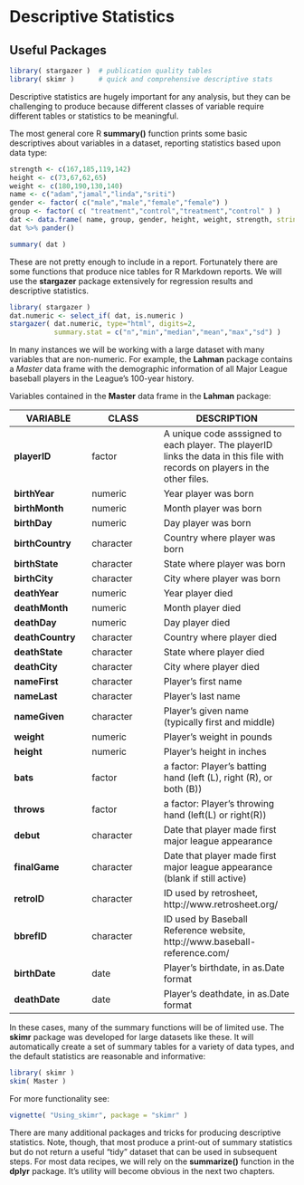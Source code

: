 # Descriptive Statistics


## Useful Packages

```r
library( stargazer )  # publication quality tables
library( skimr )      # quick and comprehensive descriptive stats
```

Descriptive statistics are hugely important for any analysis, but they can be challenging to produce because different classes of variable require different tables or statistics to be meaningful. 

The most general core R **summary()** function prints some basic descriptives about variables in a dataset, reporting statistics based upon data type:

```r
strength <- c(167,185,119,142)
height <- c(73,67,62,65)
weight <- c(180,190,130,140)
name <- c("adam","jamal","linda","sriti")
gender <- factor( c("male","male","female","female") )
group <- factor( c( "treatment","control","treatment","control" ) )
dat <- data.frame( name, group, gender, height, weight, strength, stringsAsFactors=F )
dat %>% pander()
```

```r
summary( dat )
```





These are not pretty enough to include in a report. Fortunately there are some functions that produce nice tables for R Markdown reports. We will use the **stargazer** package extensively for regression results and descriptive statistics. 


```r
library( stargazer )
dat.numeric <- select_if( dat, is.numeric )
stargazer( dat.numeric, type="html", digits=2, 
           summary.stat = c("n","min","median","mean","max","sd") )
```


In many instances we will be working with a large dataset with many variables that are non-numeric. For example, the **Lahman** package contains a *Master* data frame with the demographic information of all Major League baseball players in the League's 100-year history. 

Variables contained in the **Master** data frame in the **Lahman** package: 

VARIABLE  |  CLASS  |  DESCRIPTION 
----------|---------|-----------------
**playerID** | factor | A unique code asssigned to each player. The playerID links the data in this file with records on players in the other files.
**birthYear**  | numeric | Year player was born
**birthMonth**  | numeric | Month player was born
**birthDay**  | numeric | Day player was born
**birthCountry**  | character | Country where player was born
**birthState**  | character | State where player was born
**birthCity**  | character | City where player was born
**deathYear**  | numeric | Year player died
**deathMonth**  | numeric | Month player died
**deathDay**  | numeric | Day player died
**deathCountry**  | character | Country where player died
**deathState**  | character | State where player died
**deathCity**  | character | City where player died
**nameFirst**  | character | Player’s first name
**nameLast**  | character | Player’s last name
**nameGiven**  | character | Player’s given name (typically first and middle)
**weight**  | numeric | Player’s weight in pounds
**height**  | numeric | Player’s height in inches
**bats**  | factor | a factor: Player’s batting hand (left (L), right (R), or both (B))
**throws**  | factor | a factor: Player’s throwing hand (left(L) or right(R))
**debut**  | character | Date that player made first major league appearance
**finalGame**  | character | Date that player made first major league appearance (blank if still active)
**retroID**  | character | ID used by retrosheet, http://www.retrosheet.org/
**bbrefID**  | character | ID used by Baseball Reference website, http://www.baseball-reference.com/
**birthDate**  | date | Player’s birthdate, in as.Date format
**deathDate**  | date | Player’s deathdate, in as.Date format


In these cases, many of the summary functions will be of limited use. The **skimr** package was developed for large datasets like these. It will automatically create a set of summary tables for a variety of data types, and the default statistics are reasonable and informative:


```r
library( skimr )
skim( Master )
```


For more functionality see:

```r
vignette( "Using_skimr", package = "skimr" )
```


There are many additional packages and tricks for producing descriptive statistics. Note, though, that most produce a print-out of summary statistics but do not return a useful "tidy" dataset that can be used in subsequent steps. For most data recipes, we will rely on the **summarize()** function in the **dplyr** package. It's utility will become obvious in the next two chapters. 


